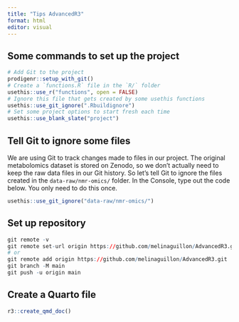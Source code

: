 ```yaml
---
title: "Tips AdvancedR3"
format: html
editor: visual
---
```


## Some commands to set up the project

```r
# Add Git to the project
prodigenr::setup_with_git()
# Create a `functions.R` file in the `R/` folder
usethis::use_r("functions", open = FALSE)
# Ignore this file that gets created by some usethis functions
usethis::use_git_ignore(".Rbuildignore")
# Set some project options to start fresh each time
usethis::use_blank_slate("project")
```

## Tell Git to ignore some files

We are using Git to track changes made to files in our project. The original metabolomics dataset is stored on Zenodo, so we don’t actually need to keep the raw data files in our Git history. So let’s tell Git to ignore the files created in the `data-raw/nmr-omics/` folder. In the Console, type out the code below. You only need to do this once.

```r
usethis::use_git_ignore("data-raw/nmr-omics/")
```

## Set up repository 

```r
git remote -v
git remote set-url origin https://github.com/melinaguillon/AdvancedR3.git
# or
git remote add origin https://github.com/melinaguillon/AdvancedR3.git
git branch -M main
git push -u origin main
```

## Create a Quarto file

```r
r3::create_qmd_doc()
```
